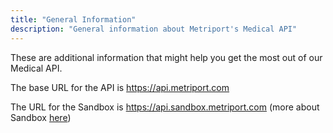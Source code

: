```yaml
---
title: "General Information"
description: "General information about Metriport's Medical API"
---
```


These are additional information that might help you get the most out of our Medical API.

The base URL for the API is https://api.metriport.com

The URL for the Sandbox is https://api.sandbox.metriport.com (more about Sandbox [here](#sandbox-mode))
